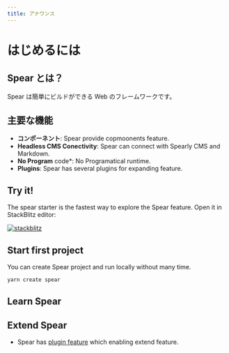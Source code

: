 ```yaml
---
title: アナウンス
---
```

# はじめるには

## Spear とは？

Spear は簡単にビルドができる Web のフレームワークです。

## 主要な機能

- **コンポーネント**: Spear provide copmoonents feature.
- **Headless CMS Conectivity**: Spear can connect with Spearly CMS and Markdown.
- **No Program** code*: No Programatical runtime.
- **Plugins**: Spear has several plugins for expanding feature.

## Try it!

The spear starter is the fastest way to explore the Spear feature. Open it in StackBlitz editor:

[![stackblitz](https://developer.stackblitz.com/img/open_in_stackblitz.svg)](https://stackblitz.com/edit/stackblitz-starters-p72h35?file=src%2Findex.html)

## Start first project

You can create Spear project and run locally without many time.

```javascript
yarn create spear
```

## Learn Spear

## Extend Spear

- Spear has [plugin feature](./plugins/) which enabling extend feature.

